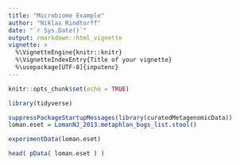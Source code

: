 ```yaml
---
title: "Microbiome Example"
author: "Niklas Rindtorff"
date: "`r Sys.Date()`"
output: rmarkdown::html_vignette
vignette: >
  %\VignetteEngine{knitr::knitr}
  %\VignetteIndexEntry{Title of your vignette}
  %\usepackage[UTF-8]{inputenc}
---
```


```r
knitr::opts_chunk$set(echo = TRUE)

library(tidyverse)
```


```r
suppressPackageStartupMessages(library(curatedMetagenomicData))
loman.eset = LomanNJ_2013.metaphlan_bugs_list.stool()
```

```r
experimentData(loman.eset)
```

```r
head( pData( loman.eset ) )
```

```r

```

